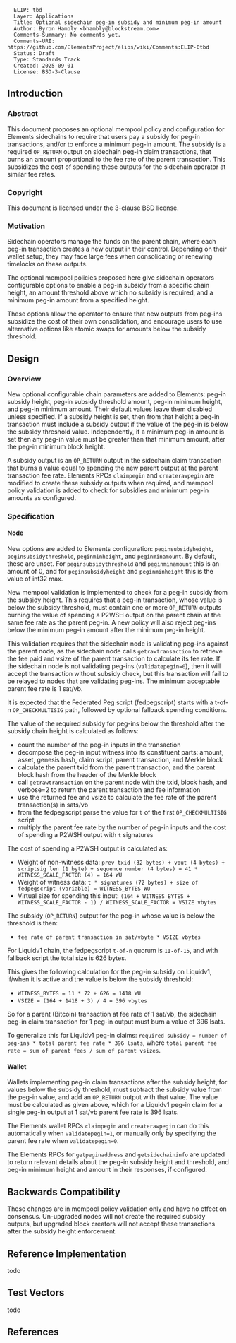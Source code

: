 <pre>
  ELIP: tbd
  Layer: Applications
  Title: Optional sidechain peg-in subsidy and minimum peg-in amount
  Author: Byron Hambly <bhambly@blockstream.com>
  Comments-Summary: No comments yet.
  Comments-URI: https://github.com/ElementsProject/elips/wiki/Comments:ELIP-0tbd
  Status: Draft
  Type: Standards Track
  Created: 2025-09-01
  License: BSD-3-Clause
</pre>

==Introduction==

===Abstract===

This document proposes an optional mempool policy and configuration for Elements sidechains to require that users pay a subsidy for peg-in transactions, and/or to enforce a minimum peg-in amount.
The subsidy is a required <code>OP_RETURN</code> output on sidechain peg-in claim transactions, that burns an amount proportional to the fee rate of the parent transaction. This subsidizes the cost of spending these outputs for the sidechain operator at similar fee rates.

===Copyright===

This document is licensed under the 3-clause BSD license.

===Motivation===

Sidechain operators manage the funds on the parent chain, where each peg-in transaction creates a new output in their control. Depending on their wallet setup, they may face large fees when consolidating or renewing timelocks on these outputs.

The optional mempool policies proposed here give sidechain operators configurable options to enable a peg-in subsidy from a specific chain height, an amount threshold above which no subsidy is required, and a minimum peg-in amount from a specified height.

These options allow the operator to ensure that new outputs from peg-ins subsidize the cost of their own consolidation, and encourage users to use alternative options like atomic swaps for amounts below the subsidy threshold.

==Design==

===Overview===

New optional configurable chain parameters are added to Elements: peg-in subsidy height, peg-in subsidy threshold amount, peg-in minimum height, and peg-in minimum amount. Their default values leave them disabled unless specified. If a subsidy height is set, then from that height a peg-in transaction must include a subsidy output if the value of the peg-in is below the subsidy threshold value. Independently, if a minimum peg-in amount is set then any peg-in value must be greater than that minimum amount, after the peg-in minimum block height.

A subsidy output is an <code>OP_RETURN</code> output in the sidechain claim transaction that burns a value equal to spending the new parent output at the parent transaction fee rate. Elements RPCs <code>claimpegin</code> and <code>createrawpegin</code> are modified to create these subsidy outputs when required, and mempool policy validation is added to check for subsidies and minimum peg-in amounts as configured.

===Specification===

====Node====

New options are added to Elements configuration: <code>peginsubsidyheight</code>, <code>peginsubsidythreshold</code>, <code>peginminheight</code>, and <code>peginminamount</code>. By default, these are unset. For <code>peginsubsidythreshold</code> and <code>peginminamount</code> this is an amount of 0, and for <code>peginsubsidyheight</code> and <code>peginminheight</code> this is the value of int32 max.

New mempool validation is implemented to check for a peg-in subsidy from the subsidy height. This requires that a peg-in transaction, whose value is below the subsidy threshold, must contain one or more <code>OP_RETURN</code> outputs burning the value of spending a P2WSH output on the parent chain at the same fee rate as the parent peg-in. A new policy will also reject peg-ins below the minimum peg-in amount after the minimum peg-in height.

This validation requires that the sidechain node is validating peg-ins against the parent node, as the sidechain node calls <code>getrawtransaction</code> to retrieve the fee paid and vsize of the parent transaction to calculate its fee rate. If the sidechain node is not validating peg-ins (<code>validatepegin=0</code>), then it will accept the transaction without subsidy check, but this transaction will fail to be relayed to nodes that are validating peg-ins. The minimum acceptable parent fee rate is 1 sat/vb.

It is expected that the Federated Peg script (fedpegscript) starts with a t-of-n <code>OP_CHECKMULTISIG</code> path, followed by optional fallback spending conditions.

The value of the required subsidy for peg-ins below the threshold after the subsidy chain height is calculated as follows:

* count the number of the peg-in inputs in the transaction
* decompose the peg-in input witness into its constituent parts: amount, asset, genesis hash, claim script, parent transaction, and Merkle block
* calculate the parent txid from the parent transaction, and the parent block hash from the header of the Merkle block
* call <code>getrawtransaction</code> on the parent node with the txid, block hash, and verbose=2 to return the parent transaction and fee information
* use the returned fee and vsize to calculate the fee rate of the parent transaction(s) in sats/vb
* from the fedpegscript parse the value for <code>t</code> of the first <code>OP_CHECKMULTISIG</code> script
* multiply the parent fee rate by the number of peg-in inputs and the cost of spending a P2WSH output with <code>t</code> signatures

The cost of spending a P2WSH output is calculated as:

* Weight of non-witness data: <code>prev txid (32 bytes) + vout (4 bytes) + scriptsig len (1 byte) + sequence number (4 bytes) = 41 * WITNESS_SCALE_FACTOR (4) = 164 WU</code>
* Weight of witness data: <code>t * signatures (72 bytes) + size of fedpegscript (variable) = WITNESS_BYTES WU</code>
* Virtual size for spending this input: <code>(164 + WITNESS_BYTES + WITNESS_SCALE_FACTOR - 1) / WITNESS_SCALE_FACTOR = VSIZE vbytes</code>

The subsidy (<code>OP_RETURN</code>) output for the peg-in whose value is below the threshold is then:

* <code>fee rate of parent transaction in sat/vbyte * VSIZE vbytes</code>

For Liquidv1 chain, the fedpegscript <code>t-of-n</code> quorum is <code>11-of-15</code>, and with fallback script the total size is 626 bytes.

This gives the following calculation for the peg-in subsidy on Liquidv1, if/when it is active and the value is below the subsidy threshold:

* <code>WITNESS_BYTES = 11 * 72 + 626 = 1418 WU</code>
* <code>VSIZE = (164 + 1418 + 3) / 4 = 396 vbytes</code>

So for a parent (Bitcoin) transaction at fee rate of 1 sat/vb, the sidechain peg-in claim transaction for 1 peg-in output must burn a value of 396 lsats.

To generalize this for Liquidv1 peg-in claims: <code>required subsidy = number of peg-ins * total parent fee rate * 396 lsats</code>, where <code>total parent fee rate = sum of parent fees / sum of parent vsizes</code>.

====Wallet====

Wallets implementing peg-in claim transactions after the subsidy height, for values below the subsidy threshold, must subtract the subsidy value from the peg-in value, and add an <code>OP_RETURN</code> output with that value. The value must be calculated as given above, which for a Liquidv1 peg-in claim for a single peg-in output at 1 sat/vb parent fee rate is 396 lsats.

The Elements wallet RPCs <code>claimpegin</code> and <code>createrawpegin</code> can do this automatically when <code>validatepegin=1</code>, or manually only by specifying the parent fee rate when <code>validatepegin=0</code>.

The Elements RPCs for <code>getpeginaddress</code> and <code>getsidechaininfo</code> are updated to return relevant details about the peg-in subsidy height and threshold, and peg-in minimum height and amount in their responses, if configured.

==Backwards Compatibility==

These changes are in mempool policy validation only and have no effect on consensus. Un-upgraded nodes will not create the required subsidy outputs, but upgraded block creators will not accept these transactions after the subsidy height enforcement.

==Reference Implementation==

todo

==Test Vectors==

todo

==References==

<references />
